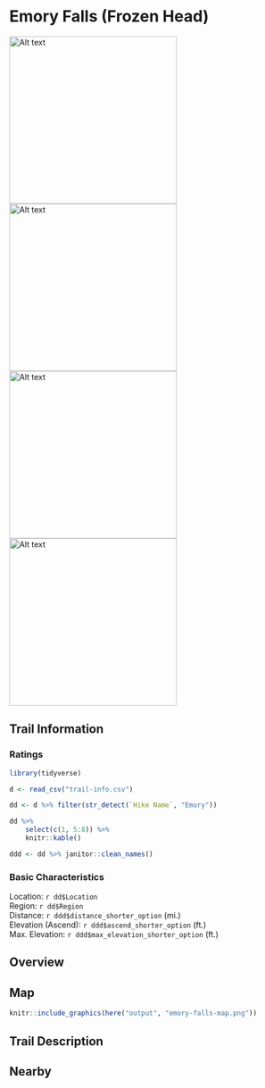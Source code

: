 # Emory Falls (Frozen Head)

<img title="a title" alt="Alt text" src="img/frozen-head-amphi.jpeg" width = "300">
<img title="a title" alt="Alt text" src="img/frozen-head-falls.jpeg" width = "300">
<img title="a title" alt="Alt text" src="img/frozen-head-rock.jpeg" width = "300">
<img title="a title" alt="Alt text" src="img/frozen-head-fire-toons.jpeg" width = "300">

## Trail Information

### Ratings

```r
library(tidyverse)

d <- read_csv("trail-info.csv")

dd <- d %>% filter(str_detect(`Hike Name`, "Emory"))

dd %>% 
    select(c(1, 5:8)) %>% 
    knitr::kable()

ddd <- dd %>% janitor::clean_names()
```

### Basic Characteristics

Location: `r dd$Location`  
Region: `r dd$Region`  
Distance: `r ddd$distance_shorter_option` (mi.)  
Elevation (Ascend): `r ddd$ascend_shorter_option`  (ft.)  
Max. Elevation: `r ddd$max_elevation_shorter_option` (ft.)  

## Overview

## Map

```r
knitr::include_graphics(here("output", "emory-falls-map.png"))
```

## Trail Description

## Nearby
